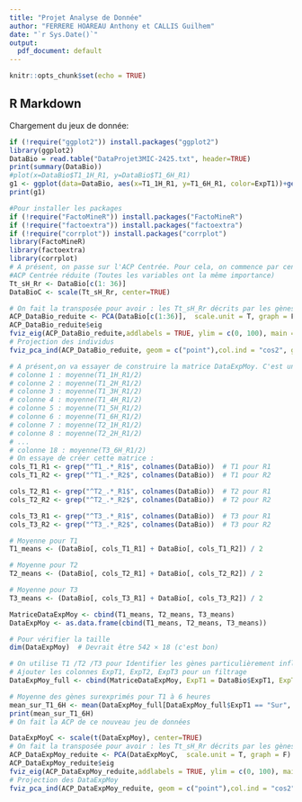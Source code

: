 ```yaml
---
title: "Projet Analyse de Donnée"
author: "FERRERE HOAREAU Anthony et CALLIS Guilhem"
date: "`r Sys.Date()`"
output:
  pdf_document: default
---
```


```r
knitr::opts_chunk$set(echo = TRUE)
```

## R Markdown
Chargement du jeux de donnée:

```r
if (!require("ggplot2")) install.packages("ggplot2")
library(ggplot2)
DataBio = read.table("DataProjet3MIC-2425.txt", header=TRUE)
print(summary(DataBio))
#plot(x=DataBio$T1_1H_R1, y=DataBio$T1_6H_R1)
g1 <- ggplot(data=DataBio, aes(x=T1_1H_R1, y=T1_6H_R1, color=ExpT1))+geom_point()
print(g1)
```

```r
#Pour installer les packages
if (!require("FactoMineR")) install.packages("FactoMineR")
if (!require("factoextra")) install.packages("factoextra")
if (!require("corrplot")) install.packages("corrplot")
library(FactoMineR)
library(factoextra)
library(corrplot)
# A présent, on passe sur l'ACP Centrée. Pour cela, on commence par centrer notre jeu de données.
#ACP Centrée réduite (Toutes les variables ont la même importance)
Tt_sH_Rr <- DataBio[c(1: 36)]
DataBioC <- scale(Tt_sH_Rr, center=TRUE)

# On fait la transposée pour avoir : les Tt_sH_Rr décrits par les gènes (J'avour je suis pas sûr à 100% pour ce passage. Sinon on peut enlever la transposée)
ACP_DataBio_reduite <- PCA(DataBio[c(1:36)],  scale.unit = T, graph = F)
ACP_DataBio_reduite$eig
fviz_eig(ACP_DataBio_reduite,addlabels = TRUE, ylim = c(0, 100), main = "Valeurs propres")
# Projection des individus
fviz_pca_ind(ACP_DataBio_reduite, geom = c("point"),col.ind = "cos2", gradient.cols = c("blue", "red"), repel = TRUE, title = "Projection des individus (Tt_sH_Rr)")

```

```r
# A présent,on va essayer de construire la matrice DataExpMoy. C'est une matrice de taille G * 18. Le nombre de lignes correspond aux gènes et les colonnes correspondent aux moyennes de T1,T2,T3 pour chaque heure. On a alors :
# colonne 1 : moyenne(T1_1H_R1/2)
# colonne 2 : moyenne(T1_2H_R1/2)
# colonne 3 : moyenne(T1_3H_R1/2)
# colonne 4 : moyenne(T1_4H_R1/2)
# colonne 5 : moyenne(T1_5H_R1/2)
# colonne 6 : moyenne(T1_6H_R1/2)
# colonne 7 : moyenne(T2_1H_R1/2)
# colonne 8 : moyenne(T2_2H_R1/2)
# ...
# colonne 18 : moyenne(T3_6H_R1/2)
# On essaye de créer cette matrice :
cols_T1_R1 <- grep("^T1_.*_R1$", colnames(DataBio))  # T1 pour R1
cols_T1_R2 <- grep("^T1_.*_R2$", colnames(DataBio))  # T1 pour R2

cols_T2_R1 <- grep("^T2_.*_R1$", colnames(DataBio))  # T2 pour R1
cols_T2_R2 <- grep("^T2_.*_R2$", colnames(DataBio))  # T2 pour R2

cols_T3_R1 <- grep("^T3_.*_R1$", colnames(DataBio))  # T3 pour R1
cols_T3_R2 <- grep("^T3_.*_R2$", colnames(DataBio))  # T3 pour R2

# Moyenne pour T1
T1_means <- (DataBio[, cols_T1_R1] + DataBio[, cols_T1_R2]) / 2

# Moyenne pour T2
T2_means <- (DataBio[, cols_T2_R1] + DataBio[, cols_T2_R2]) / 2

# Moyenne pour T3
T3_means <- (DataBio[, cols_T3_R1] + DataBio[, cols_T3_R2]) / 2

MatriceDataExpMoy <- cbind(T1_means, T2_means, T3_means)
DataExpMoy <- as.data.frame(cbind(T1_means, T2_means, T3_means))

# Pour vérifier la taille
dim(DataExpMoy)  # Devrait être 542 × 18 (c'est bon)

# On utilise T1 /T2 /T3 pour Identifier les gènes particulièrement influents pour un traitement spécifique.
# Ajouter les colonnes ExpT1, ExpT2, ExpT3 pour un filtrage
DataExpMoy_full <- cbind(MatriceDataExpMoy, ExpT1 = DataBio$ExpT1, ExpT2 = DataBio$ExpT2, ExpT3 = DataBio$ExpT3)

# Moyenne des gènes surexprimés pour T1 à 6 heures
mean_sur_T1_6H <- mean(DataExpMoy_full[DataExpMoy_full$ExpT1 == "Sur", "T1_6H"])
print(mean_sur_T1_6H)
# On fait la ACP de ce nouveau jeu de données

DataExpMoyC <- scale(t(DataExpMoy), center=TRUE)
# On fait la transposée pour avoir : les Tt_sH_Rr décrits par les gènes (J'avour je suis pas sûr à 100% pour ce passage. Sinon on peut enlever la transposée)
ACP_DataExpMoy_reduite <- PCA(DataExpMoyC,  scale.unit = T, graph = F)
ACP_DataExpMoy_reduite$eig
fviz_eig(ACP_DataExpMoy_reduite,addlabels = TRUE, ylim = c(0, 100), main = "Valeurs propres")
# Projection des DataExpMoy
fviz_pca_ind(ACP_DataExpMoy_reduite, geom = c("point"),col.ind = "cos2", gradient.cols = c("blue", "red"), repel = TRUE, title = "Projection des DataExpMoy")

```
